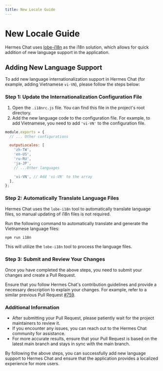 ```yaml
---
title: New Locale Guide
---
```


# New Locale Guide

Hermes Chat uses [lobe-i18n](https://github.com/hermeslabs/lobe-cli-toolbox/tree/master/packages/lobe-i18n) as the i18n solution, which allows for quick addition of new language support in the application.

## Adding New Language Support

To add new language internationalization support in Hermes Chat (for example, adding Vietnamese `vi-VN`), please follow the steps below:

### Step 1: Update the Internationalization Configuration File

1. Open the `.i18nrc.js` file. You can find this file in the project's root directory.
2. Add the new language code to the configuration file. For example, to add Vietnamese, you need to add `'vi-VN'` to the configuration file.

```js
module.exports = {
  // ... Other configurations

  outputLocales: [
    'zh-TW',
    'en-US',
    'ru-RU',
    'ja-JP',
    // ...Other languages

    'vi-VN', // Add 'vi-VN' to the array
  ],
};
```

### Step 2: Automatically Translate Language Files

Hermes Chat uses the `lobe-i18n` tool to automatically translate language files, so manual updating of i18n files is not required.

Run the following command to automatically translate and generate the Vietnamese language files:

```bash
npm run i18n
```

This will utilize the `lobe-i18n` tool to process the language files.

### Step 3: Submit and Review Your Changes

Once you have completed the above steps, you need to submit your changes and create a Pull Request.

Ensure that you follow Hermes Chat's contribution guidelines and provide a necessary description to explain your changes. For example, refer to a similar previous Pull Request [#759](https://github.com/hermeslabs/hermes-chat/pull/759).

### Additional Information

- After submitting your Pull Request, please patiently wait for the project maintainers to review it.
- If you encounter any issues, you can reach out to the Hermes Chat community for assistance.
- For more accurate results, ensure that your Pull Request is based on the latest main branch and stays in sync with the main branch.

By following the above steps, you can successfully add new language support to Hermes Chat and ensure that the application provides a localized experience for more users.
